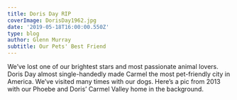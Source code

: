---
title: Doris Day RIP
coverImage: DorisDay1962.jpg
date: '2019-05-18T16:00:00.550Z'
type: blog
author: Glenn Murray
subtitle: Our Pets' Best Friend
---

We’ve lost one of our brightest stars and most passionate animal lovers. Doris Day almost single-handedly made Carmel the most pet-friendly city in America. We’ve visited many times with our dogs. Here’s a pic from 2013 with our Phoebe and Doris’ Carmel Valley home in the background.

<ImageS3 src="IMG_3546.jpeg" />
